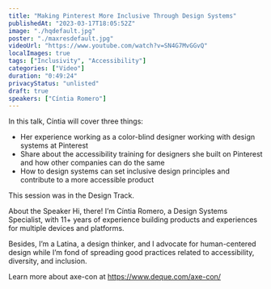 ```yaml
---
title: "Making Pinterest More Inclusive Through Design Systems"
publishedAt: "2023-03-17T18:05:52Z"
image: "./hqdefault.jpg"
poster: "./maxresdefault.jpg"
videoUrl: "https://www.youtube.com/watch?v=SN4G7MvGGvQ"
localImages: true
tags: ["Inclusivity", "Accessibility"]
categories: ["Video"]
duration: "0:49:24"
privacyStatus: "unlisted"
draft: true
speakers: ["Cíntia Romero"]
---
```


In this talk, Cíntia will cover three things:

- Her experience working as a color-blind designer working with design systems at Pinterest
- Share about the accessibility training for designers she built on Pinterest and how other companies can do the same
- How to design systems can set inclusive design principles and contribute to a more accessible product

This session was in the Design Track.

About the Speaker
Hi, there! I’m Cíntia Romero, a Design Systems Specialist, with 11+ years of experience building products and experiences for multiple devices and platforms.

Besides, I’m a Latina, a design thinker, and I advocate for human-centered design while I’m fond of spreading good practices related to accessibility, diversity, and inclusion.

Learn more about axe-con at https://www.deque.com/axe-con/
